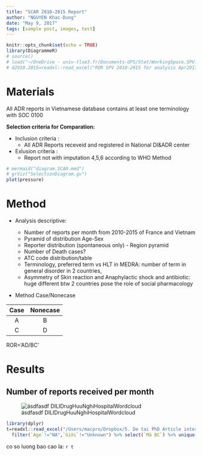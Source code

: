---
title: "SCAR 2010-2015 Report"
author: "NGUYEN Khac-Dung"
date: "May 9, 2017"
tags: [sample post, images, test]
---


```{r setup, include=FALSE}
knitr::opts_chunk$set(echo = TRUE)
library(DiagrammeR)
# source()
# load("~/OneDrive - univ-tlse3.fr/Documents-UPS/Stat/WorkingSpace.SPV.Apr.2017.RData")
# d2010.2015=readxl::read_excel("ROR SPV 2010-2015 for analysis Apr2017.xlsx")

```

# Materials
All ADR reports in Vietnamese database contains at least one terminology with SOC 0100

**Selection criteria for Comparation:**  

  * Inclusion criteria :  
      + All ADR Reports receveid and registered in National DI&ADR center 
      
  * Exlusion criteria :  
      + Report not with imputation 4,5,6 according to WHO Method
     
    
```{r, echo=FALSE, fig.cap = "Selection criteria"}

# mermaid("diagram.SCAR.mmd")
# grViz("SelectionDiagram.gv")
plot(pressure)

```

# Method 
* Analysis descriptive:  
   
     + Number of reports per month from 2010-2015 of France and Vietnam
     + Pyramid of distribution Age-Sex
     + Reporter distribution (spontaneous only) - Region pyramid
     + Number of Death cases?
     + ATC code distribution/table
     + Terminology, preferred term vs HLT in MEDRA: number of term in general disorder in 2 countries, 
     + Asymmetry of Skin reaction and Anaphylactic shock and antibiotic: huge different btw 2 countries pose the role of social pharmacology  
 
* Method Case/Nonecase  

Case            | Nonecase
:-------------: | :-------------: 
A               | B        
C               | D       

ROR='AD/BC'

# Results
## Number of reports received per month
![ásdfasdf DILIDrugHuuNghiHospitalWordcloud ](Plot/DILIDrugHuuNghiHospitalWordcloud.png)
```{r, echo=FALSE, message=FALSE, warning=FALSE}
library(dplyr)
t=readxl::read_excel("/Users/macpro/Dropbox/5. De tai PhD Article international/4. SCAR 2006-2015/form scar 2010 - 2012 (lần 1) Loan k68.xlsx",sheet = "scar >24h") %>% 
  filter(`Age`!="NA",`Giới`!="Unknown") %>% select(`Mã BC`) %>% unique() %>% nrow() 
```

co so luong bao cao la: `r t` 
